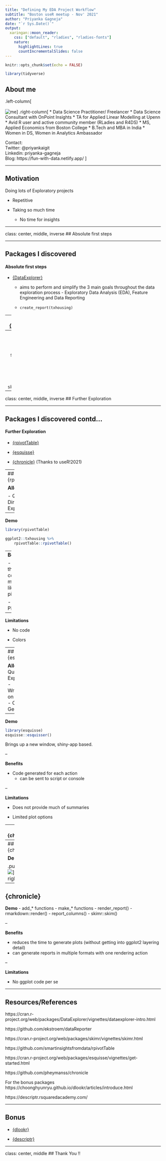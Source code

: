 ```yaml
---
title: "Defining My EDA Project Workflow"
subtitle: "Boston useR meetup - Nov' 2021"
author: "Priyanka Gagneja"
date: "`r Sys.Date()`"
output:
  xaringan::moon_reader:
    css: ["default", "rladies", "rladies-fonts"]
    nature:
      highlightLines: true
      countIncrementalSlides: false
---
```



```r
knitr::opts_chunk$set(echo = FALSE)
```

```r
library(tidyverse)
```

## About me

.left-column[<br> <br> ![me](img/me.jpeg)
] 
.right-column[
* Data Science Practitioner/ Freelancer
    * Data Science Consultant with OnPoint Insights
    * TA for Applied Linear Modelling at Upenn
* Avid R user and active community member (RLadies and R4DS)
* MS, Applied Economics from Boston College
* B.Tech and MBA in India
* Women in DS, Women in Analytics Ambassador

Contact: <br>
Twitter: @priyankaigit <br>
Linkedin: priyanka-gagneja <br>
Blog: https://fun-with-data.netlify.app/
]

---

## Motivation


Doing lots of Exploratory projects

   - Repetitive
   
   - Taking so much time 
   
      - No time for insights

---


class: center, middle, inverse
## Absolute first steps

---

## Packages I discovered

#### Absolute first steps

- [{DataExplorer}](https://cran.r-project.org/web/packages/DataExplorer/vignettes/dataexplorer-intro.html)

    - aims to perform and simplify the 3 main goals throughout the data exploration process - Exploratory Data Analysis (EDA), Feature Engineering and Data Reporting
    
    - `create_report(txhousing)`

--
- [{DataReporter}](https://github.com/ekstroem/dataReporter)

    - thorough summary of the data checks and the results that make it easy to identify possible errors
    
    - `makeDataReport(txhousing)`

--
- [{skimr}](https://cran.r-project.org/web/packages/skimr/vignettes/skimr.html) 

    - provide summary statistics about variables with easy to modify defaults
    
    - `skim(txhousing)`

---

class: center, middle, inverse
## Further Exploration

---

## Packages I discovered contd...
#### Further Exploration

- [{rpivotTable}](https://github.com/smartinsightsfromdata/rpivotTable)

- [{esquisse}](https://cran.r-project.org/web/packages/esquisse/vignettes/get-started.html)

- [{chronicle}](https://github.com/pheymanss/chronicle) (Thanks to useR!2021)

---
## {rpivotTable}

**Allows**     

- Quick & Dirty Data Exploration        

--

**Demo**
```r
library(rpivotTable)

ggplot2::txhousing %>%
    rpivotTable::rpivotTable()
```

--
**Benefits**     

- More than just counts, more like pivot

- Pipeable

--

**Limitations**     

- No code 

- Colors

---
## {esquisse} 

**Allows**     
- Quick Exploration   
- Wrangling on the go    
- Code Generation   

--

**Demo**
```r
library(esquisse)
esquisse::esquisser()
```

Brings up a new window, shiny-app based.

--

**Benefits**     

- Code generated for each action
    - can be sent to script or console

--

**Limitations**     

- Does not provide much of summaries 

- Limited plot options


---
## {chronicle}

**Allows**     

- Quick Exploration   
- Report Generation   

---
## {chronicle}

**Demo**

.pull-left[![](img/chronicle_make.png)]
.pull-right[![](img/chronicle_ggplot.png)]


---
## {chronicle}

**Demo**
- add_* functions
    - make_* functions 
- render_report()
    - rmarkdown::render()
- report_columns()
    - skimr::skim()



--

**Benefits**     

- reduces the time to generate plots (without getting into ggplot2 layering detail)
- can generate reports in multiple formats with one rendering action

--

**Limitations**     

- No ggplot code per se


---

## Resources/References

https://cran.r-project.org/web/packages/DataExplorer/vignettes/dataexplorer-intro.html

https://github.com/ekstroem/dataReporter

https://cran.r-project.org/web/packages/skimr/vignettes/skimr.html


https://github.com/smartinsightsfromdata/rpivotTable

https://cran.r-project.org/web/packages/esquisse/vignettes/get-started.html

https://github.com/pheymanss/chronicle



For the bonus packages
https://choonghyunryu.github.io/dlookr/articles/introduce.html

https://descriptr.rsquaredacademy.com/

---

## Bonus

- [{dlookr}](https://choonghyunryu.github.io/dlookr/articles/introduce.html)

- [{descriptr}](https://descriptr.rsquaredacademy.com/)

---

class: center, middle
## Thank You !!